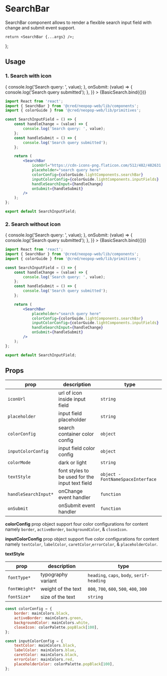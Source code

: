 
<Meta title="Components/SearchBar" component={SearchBar} />

# SearchBar

SearchBar component allows to render a flexible search input field with change and submit event support.

    return <SearchBar {...args} />;
};

## Usage

### 1. Search with icon

<Canvas>
    <Story
        name="Search with icon"
        args={{
            iconUrl: 'https://cdn-icons-png.flaticon.com/512/482/482631.png',
            placeholder: 'search query here',
            colorConfig: colorGuide.lightComponents.searchBar,
            inputColorConfig: colorGuide.lightComponents.inputFields,
            handleSearchInput: (value) => {
                console.log('Search query: ', value);
            },
            onSubmit: (value) => {
                console.log('Search query submitted');
            },
        }}
    >
        {BasicSearch.bind({})}
    </Story>
</Canvas>

```jsx
import React from 'react';
import { SearchBar } from '@cred/neopop-web/lib/components';
import { colorGuide } from '@cred/neopop-web/lib/primitives';

const SearchInputField = () => {
    const handleChange = (value) => {
        console.log('Search query: ', value);
    };
    const handleSubmit = () => {
        console.log('Search query submitted');
    };

    return (
        <SearchBar
            iconUrl="https://cdn-icons-png.flaticon.com/512/482/482631.png"
            placeholder="search query here"
            colorConfig={colorGuide.lightComponents.searchBar}
            inputColorConfig={colorGuide.lightComponents.inputFields}
            handleSearchInput={handleChange}
            onSubmit={handleSubmit}
        />
    );
};

export default SearchInputField;
```

### 2. Search without icon

<Canvas>
    <Story
        name="Search without icon"
        args={{
            placeholder: 'search query here',
            colorConfig: colorGuide.lightComponents.searchBar,
            inputColorConfig: colorGuide.lightComponents.inputFields,
            handleSearchInput: (value) => {
                console.log('Search query: ', value);
            },
            onSubmit: (value) => {
                console.log('Search query submitted');
            },
        }}
    >
        {BasicSearch.bind({})}
    </Story>
</Canvas>

```jsx
import React from 'react';
import { SearchBar } from '@cred/neopop-web/lib/components';
import { colorGuide } from '@cred/neopop-web/lib/primitives';

const SearchInputField = () => {
    const handleChange = (value) => {
        console.log('Search query: ', value);
    };
    const handleSubmit = () => {
        console.log('Search query submitted');
    };

    return (
        <SearchBar
            placeholder="search query here"
            colorConfig={colorGuide.lightComponents.searchBar}
            inputColorConfig={colorGuide.lightComponents.inputFields}
            handleSearchInput={handleChange}
            onSubmit={handleSubmit}
        />
    );
};

export default SearchInputField;
```

## Props

<div style={{overflowX: 'auto'}}>

| prop                   | description                                     | type                              |
| ---------------------- | ----------------------------------------------- | --------------------------------- |
| `iconUrl`              | url of icon inside input field                  | `string`                          |
| `placeholder`          | input field placeholder                         | `string`                          |
| `colorConfig`          | search container color config                   | `object`                          |
| `inputColorConfig`     | input field color config                        | `object`                          |
| `colorMode`            | dark or light                                   | `string`                          |
| `textStyle`            | font styles to be used for the input text field | `object - FontNameSpaceInterface` |
| `handleSearchInput*`   | onChange event handler                          | `function`                        |
| `onSubmit`             | onSubmit event handler                          | `function`                        |

</div>

**colorConfig** prop object support four color configurations for content namely `border`, `activeBorder`, `backgroundColor`, & `closeIcon`.

**inputColorConfig** prop object support five color configurations for content namely `textColor`, `labelColor`, `caretColor`,`errorColor`, & `placeholderColor`.

**textStyle**

<div style={{overflowX: 'auto'}}>

| prop            | description        | type                                       |
| --------------- | ------------------ | ------------------------------------------ |
| `fontType*`     | typography variant | `heading`, `caps`, `body`, `serif-heading` |
| `fontWeight*`   | weight of the text | `800`, `700`, `600`, `500`, `400`, `300`   |
| `fontSize*`     | size of the text   | `string`                                   |

</div>

```js
const colorConfig = {
    border: mainColors.black,
    activeBorder: mainColors.green,
    backgroundColor: mainColors.white,
    closeIcon: colorPalette.popBlack[100],
};

const inputColorConfig = {
    textColor: mainColors.black,
    labelColor: mainColors.blue,
    caretColor: mainColors.black,
    errorColor: mainColors.red,
    placeholderColor: colorPalette.popBlack[100],
};
```
